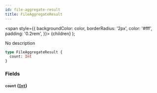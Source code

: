 ```yaml
---
id: file-aggregate-result
title: FileAggregateResult
---
```


<span
style={{
      backgroundColor: color,
      borderRadius: '2px',
      color: '#fff',
      padding: '0.2rem',
    }}>
{children}
</span>
);

No description

```graphql
type FileAggregateResult {
  count: Int
}
```

### Fields

#### `count` ([`Int`](/docs/schema/scalars/int))
